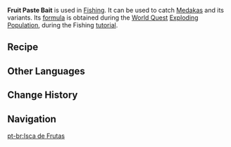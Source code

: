 {{Item Infobox
|id           = 111023
|image        = Item Fruit Paste Bait.png
|type         = Bait
|invCategory  = Materials
|rarity       = 2
|description  = A very commonly-seen bait made from mashing, fermenting, and kneading Sunsettias and Wheat together. It atomizes very quickly upon hitting the water and exerts an incredible attraction on small fish. Due to the ease of its making, cheap price, and its excellent efficacy, it has also been jokingly called the "Fisher's Trusty Treasure".<br />Suitable for catching [[Medaka]]s, [[Dawncatcher]]s, and [[Crystalfish]].
|source1      = [[Crafting]]
|recipe       = [[Exploding Population]] [[World Quest]]
}}
'''Fruit Paste Bait''' is used in [[Fishing]]. It can be used to catch [[Medaka]]s and its variants. Its [[formula]] is obtained during the [[World Quest]] [[Exploding Population]], during the Fishing [[tutorial]].

==Recipe==
{{Recipe
|type = Crafting
|Sunsettia = 1
|Wheat = 1
|yield = 10
|sort = Sunsettia,Wheat
}}

==Other Languages==
{{Other Languages|default_hidden = 1
|en      = Fruit Paste Bait
|zhs     = 果酿饵
|zhs_rm  = Guǒniàng Ěr
|zht     = 果釀餌
|zht_rm  = Guǒniàng Ěr
|ja      = 果物餌
|ja_rm   = Kudamono Esa{{Assumed}}
|ko      = {{tt|과즙|果汁}} 미끼
|ko_rm   = Gwajeup Mikki
|es      = Cebo afrutado
|fr      = Appât de pâte de fruit
|ru      = Фруктовая бражка
|th      = Fruit Paste Bait
|vi      = Mồi Lên Men
|de      = Fruchtpastenköder
|id      = Fruit Paste Bait
|pt      = Isca de Frutas
}}

==Change History==
{{Change History|2.1}}

==Navigation==
{{Material Navbox|type=Fishing Materials}}

[[pt-br:Isca de Frutas]]